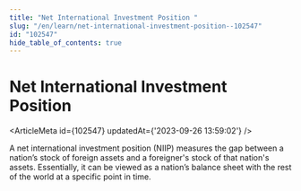 ```yaml
---
title: "Net International Investment Position "
slug: "/en/learn/net-international-investment-position--102547"
id: "102547"
hide_table_of_contents: true
---
```



# Net International Investment Position 

<ArticleMeta id={102547} updatedAt={'2023-09-26 13:59:02'} />
<div className='border-solid border-b border-t-0 my-4 border-[var(--ifm-color-gray-300)]' />

A net international investment position (NIIP) measures the gap between a nation’s stock of foreign assets and a foreigner's stock of that nation's assets. Essentially, it can be viewed as a nation’s balance sheet with the rest of the world at a specific point in time.
